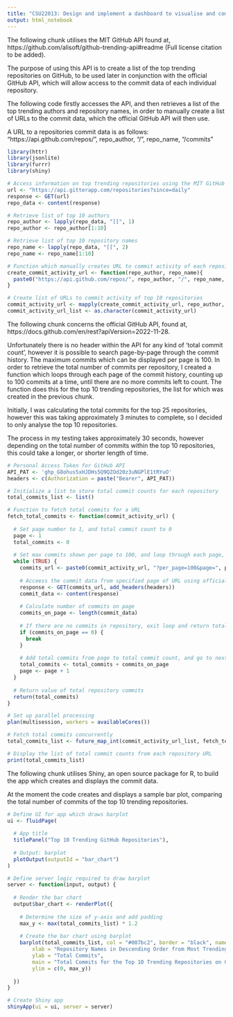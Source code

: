 ```yaml
---
title: "CSU22013: Design and implement a dashboard to visualise and compare commit activity for trending repositories on GitHub."
output: html_notebook
---
```


The following chunk utilises the MIT GitHub API found at, https://github.com/alisoft/github-trending-api#readme (Full license citation to be added). 

The purpose of using this API is to create a list of the top trending repositories on GitHub, to be used later in conjunction with the official GitHub API, which will allow access to the commit data of each individual repository.

The following code firstly accesses the API, and then retrieves a list of the top trending authors and repository names, in order to manually create a list of URLs to the commit data, which the official GitHub API will then use.

A URL to a repositories commit data is as follows:
"https://api.github.com/repos/", repo_author, "/", repo_name, "/commits"

```r
library(httr)
library(jsonlite)
library(furrr)
library(shiny)

# Access information on top trending repositories using the MIT GitHub API 
url <- "https://api.gitterapp.com/repositories?since=daily"
response <- GET(url)
repo_data <- content(response)

# Retrieve list of top 10 authors
repo_author <- lapply(repo_data, "[[", 1)
repo_author <- repo_author[1:10]

# Retrieve list of top 10 repository names
repo_name <- lapply(repo_data, "[[", 2)
repo_name <- repo_name[1:10]

# Function which manually creates URL to commit activity of each repository
create_commit_activity_url <- function(repo_author, repo_name){
  paste0("https://api.github.com/repos/", repo_author, "/", repo_name, "/commits")
}

# Create list of URLs to commit activity of top 10 repositories
commit_activity_url <- mapply(create_commit_activity_url, repo_author, repo_name, SIMPLIFY = FALSE)
commit_activity_url_list <- as.character(commit_activity_url)
```

The following chunk concerns the official GitHub API, found at, https://docs.github.com/en/rest?apiVersion=2022-11-28.

Unfortunately there is no header within the API for any kind of 'total commit count', however it is possible to search page-by-page through the commit history. The maximum commits which can be displayed per page is 100. In order to retrieve the total number of commits per repository, I created a function which loops through each page of the commit history, counting up to 100 commits at a time, until there are no more commits left to count. The function does this for the top 10 trending repositories, the list for which was created in the previous chunk. 

Initially, I was calculating the total commits for the top 25 repositories, however this was taking approximately 3 minutes to complete, so I decided to only analyse the top 10 repositories.

The process in my testing takes approximately 30 seconds, however depending on the total number of commits within the top 10 repositories, this could take a longer, or shorter length of time.

```r
# Personal Access Token for GitHub API
API_PAT <- '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'
headers <- c(Authorization = paste("Bearer", API_PAT))

# Initialize a list to store total commit counts for each repository
total_commits_list <- list()

# Function to fetch total commits for a URL
fetch_total_commits <- function(commit_activity_url) {
  
  # Set page number to 1, and total commit count to 0
  page <- 1
  total_commits <- 0
  
  # Set max commits shown per page to 100, and loop through each page, counting total number of commits, until there are none left to count
  while (TRUE) {
    commits_url <- paste0(commit_activity_url, "?per_page=100&page=", page)
    
    # Acceess the commit data from specified page of URL using official GitHub API
    response <- GET(commits_url, add_headers(headers))
    commit_data <- content(response)
    
    # Calculate number of commits on page
    commits_on_page <- length(commit_data)
    
    # If there are no commits in repository, exit loop and return total commits as 0
    if (commits_on_page == 0) {
      break
    }
    
    # Add total commits from page to total commit count, and go to next page
    total_commits <- total_commits + commits_on_page
    page <- page + 1
  }
  
  # Return value of total repository commits
  return(total_commits)
}

# Set up parallel processing
plan(multisession, workers = availableCores())

# Fetch total commits concurrently
total_commits_list <- future_map_int(commit_activity_url_list, fetch_total_commits)

# Display the list of total commit counts from each repository URL
print(total_commits_list)
```

The following chunk utilises Shiny, an open source package for R, to build the app which creates and displays the commit data.

At the moment the code creates and displays a sample bar plot, comparing the total number of commits of the top 10 trending repositories. 

```r
# Define UI for app which draws barplot 
ui <- fluidPage(
  
  # App title
  titlePanel("Top 10 Trending GitHub Repositories"),
  
  # Output: barplot
  plotOutput(outputId = "bar_chart")
)

# Define server logic required to draw barplot
server <- function(input, output) {
  
  # Render the bar chart
  output$bar_chart <- renderPlot({
    
    # Determine the size of y-axis and add padding
    max_y <- max(total_commits_list) * 1.2
    
    # Create the bar chart using barplot
    barplot(total_commits_list, col = "#007bc2", border = "black", names.arg = repo_name, 
        xlab = "Repository Names in Descending Order from Most Trending to Least Trending",
        ylab = "Total Commits",
        main = "Total Commits for the Top 10 Trending Repositories on GitHub",
        ylim = c(0, max_y))
    
  })
}

# Create Shiny app
shinyApp(ui = ui, server = server)
```
